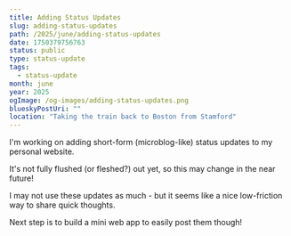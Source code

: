 ```yaml
---
title: Adding Status Updates
slug: adding-status-updates
path: /2025/june/adding-status-updates
date: 1750379756763
status: public
type: status-update
tags:
  - status-update
month: june
year: 2025
ogImage: /og-images/adding-status-updates.png
blueskyPostUri: ""
location: "Taking the train back to Boston from Stamford"
---
```


I'm working on adding short-form (microblog-like) status updates to my personal website.

It's not fully flushed (or fleshed?) out yet, so this may change in the near future!

<Callout>

I may not use these updates as much - but it seems like a nice low-friction way to share quick thoughts.

Next step is to build a mini web app to easily post them though!

</Callout>